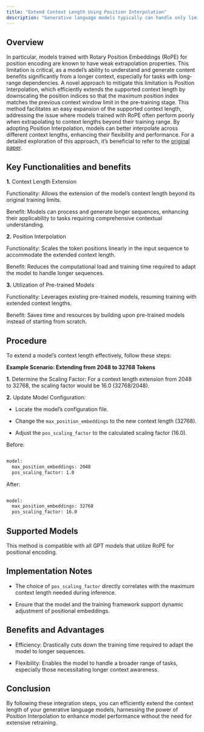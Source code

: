 ```yaml
---
title: "Extend Context Length Using Position Interpolation"
description: "Generative language models typically can handle only limited contexts, up to the context size that was used during training."
---
```


## Overview

 In particular, models trained with Rotary Position Embeddings (RoPE) for position encoding are known to have weak extrapolation properties. This limitation is critical, as a model’s ability to understand and generate content benefits significantly from a longer context, especially for tasks with long-range dependencies. A novel approach to mitigate this limitation is Position Interpolation, which efficiently extends the supported context length by downscaling the position indices so that the maximum position index matches the previous context window limit in the pre-training stage. This method facilitates an easy expansion of the supported context length, addressing the issue where models trained with RoPE often perform poorly when extrapolating to context lengths beyond their training range. By adopting Position Interpolation, models can better interpolate across different context lengths, enhancing their flexibility and performance. For a detailed exploration of this approach, it’s beneficial to refer to the [original paper](https://arxiv.org/abs/2306.15595).

## Key Functionalities and benefits

**1.** Context Length Extension

Functionality: Allows the extension of the model’s context length beyond its original training limits.

Benefit: Models can process and generate longer sequences, enhancing their applicability to tasks requiring comprehensive contextual understanding.

**2.** Position Interpolation

Functionality: Scales the token positions linearly in the input sequence to accommodate the extended context length.

Benefit: Reduces the computational load and training time required to adapt the model to handle longer sequences.

**3.** Utilization of Pre-trained Models

Functionality: Leverages existing pre-trained models, resuming training with extended context lengths.

Benefit: Saves time and resources by building upon pre-trained models instead of starting from scratch.

## Procedure

To extend a model’s context length effectively, follow these steps:

**Example Scenario: Extending from 2048 to 32768 Tokens**

**1.** Determine the Scaling Factor: For a context length extension from 2048 to 32768, the scaling factor would be 16.0 (32768/2048).

**2.** Update Model Configuration:

* Locate the model’s configuration file.

* Change the `max_position_embeddings` to the new context length (32768).

* Adjust the `pos_scaling_factor` to the calculated scaling factor (16.0).


Before:

```Bash

model:
  max_position_embeddings: 2048
  pos_scaling_factor: 1.0
```
After:

```Bash

model:
  max_position_embeddings: 32768
  pos_scaling_factor: 16.0
```

## Supported Models

This method is compatible with all GPT models that utilize RoPE for positional encoding.

## Implementation Notes

* The choice of `pos_scaling_factor` directly correlates with the maximum context length needed during inference.

* Ensure that the model and the training framework support dynamic adjustment of positional embeddings.


## Benefits and Advantages

* Efficiency: Drastically cuts down the training time required to adapt the model to longer sequences.

* Flexibility: Enables the model to handle a broader range of tasks, especially those necessitating longer context awareness.


## Conclusion

By following these integration steps, you can efficiently extend the context length of your generative language models, harnessing the power of Position Interpolation to enhance model performance without the need for extensive retraining.
